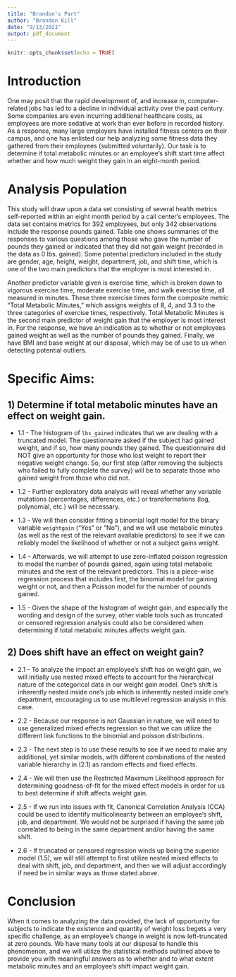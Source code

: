 ```yaml
---
title: "Brandon's Part"
author: "Brandon Kill"
date: "9/13/2021"
output: pdf_document
---
```


```r
knitr::opts_chunk$set(echo = TRUE)
```


# Introduction
One may posit that the rapid development of, and increase in, computer-related jobs has led to a decline in individual activity over the past century. Some companies are even incurring additional healthcare costs, as employees are more sedative at work than ever before in recorded history. As a response, many large employers have installed fitness centers on their campus, and one has enlisted our help analyzing some fitness data they gathered from their employees (submitted voluntarily). Our task is to determine if total metabolic minutes or an employee's shift start time affect whether and how much weight they gain in an eight-month period.


# Analysis Population
This study will draw upon a data set consisting of several health metrics self-reported within an eight month period by a call center’s employees. The data set contains metrics for 392 employees, but only 342 observations include the response pounds gained. Table one shows summaries of the responses to various questions among those who gave the number of pounds they gained or indicated that they did not gain weight (recorded in the data as 0 lbs. gained). Some potential predictors included in the study are gender, age, height, weight, department, job, and shift time, which is one of the two main predictors that the employer is most interested in.

Another predictor variable given is exercise time, which is broken down to vigorous exercise time, moderate exercise time, and walk exercise time, all measured in minutes. These three exercise times form the composite metric “Total Metabolic Minutes,” which assigns weights of 8, 4, and 3.3 to the three categories of exercise times, respectively. Total Metabolic Minutes is the second main predictor of weight gain that the employer is most interest in. For the response, we have an indication as to whether or not employees gained weight as well as the number of pounds they gained. Finally, we have BMI and base weight at our disposal, which may be of use to us when detecting potential outliers.


# Specific Aims:

## 1) Determine if total metabolic minutes have an effect on weight gain.

- 1.1 -  The histogram of `lbs_gained` indicates that we are dealing with a truncated model. The questionnaire asked if the subject had gained weight, and if so, how many pounds they gained.  The questionnaire did NOT give an opportunity for those who lost weight to report their negative weight change.  So, our first step (after removing the subjects who failed to fully complete the survey) will be to separate those who gained weight from those who did not.

- 1.2 -  Further exploratory data analysis will reveal whether any variable mutations (percentages, differences, etc.) or transformations (log, polynomial, etc.) will be necessary.

- 1.3 -  We will then consider fitting a binomial logit model for the binary variable `weightgain` ("Yes" or "No"), and we will use metabolic minutes (as well as the rest of the relevant available predictors) to see if we can reliably model the likelihood of whether or not a subject gains weight.

- 1.4 -  Afterwards, we will attempt to use zero-inflated poisson regression to model the number of pounds gained, again using total metabolic minutes and the rest of the relevant predictors. This is a piece-wise regression process that includes first, the binomial model for gaining weight or not, and then a Poisson model for the number of pounds gained.

- 1.5 -  Given the shape of the histogram of weight gain, and especially the wording and design of the survey, other viable tools such as truncated or censored regression analysis could also be considered when determining if total metabolic minutes affects weight gain.


## 2) Does shift have an effect on weight gain?

- 2.1 -  To analyze the impact an employee's shift has on weight gain, we will initially use nested mixed effects to account for the hierarchical nature of the categorical data in our weight gain model.  One's shift is inherently nested inside one's job which is inherently nested inside one's department, encouraging us to use multilevel regression analysis in this case. 

- 2.2 -  Because our response is not Gaussian in nature, we will need to use generalized mixed effects regression so that we can utilize the different link functions to the binomial and poisson distributions.

- 2.3 -  The next step is to use these results to see if we need to make any additional, yet similar models, with different combinations of the nested variable hierarchy in (2.1) as random effects and fixed effects.

- 2.4 -  We will then use the Restricted Maximum Likelihood approach for determining goodness-of-fit for the mixed effect models in order for us to best determine if shift affects weight gain.

- 2.5 -  If we run into issues with fit, Canonical Correlation Analysis (CCA) could be used to identify multicolinearity between an employee's shift, job, and department. We would not be surprised if having the same job correlated to being in the same department and/or having the same shift.

- 2.6 -  If truncated or censored regression winds up being the superior model (1.5), we will still attempt to first utilize nested mixed effects to deal with shift, job, and department, and then we will adjust accordingly if need be in similar ways as those stated above.



# Conclusion
When it comes to analyzing the data provided, the lack of opportunity for subjects to indicate the existence and quantity of weight loss begets a very specific challenge, as an employee's change in weight is now left-truncated at zero pounds. We have many tools at our disposal to handle this phenomenon, and we will utilize the statistical methods outlined above to provide you with meaningful answers as to whether and to what extent metabolic minutes and an employee's shift impact weight gain.


